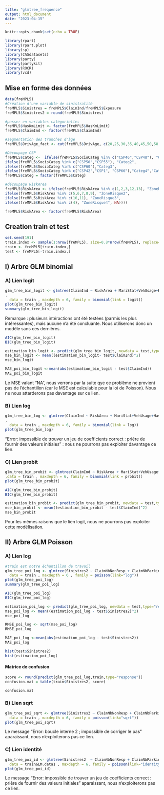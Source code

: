 ```yaml
---
title: "glmtree_frequence"
output: html_document
date: "2023-04-15"
---
```


```r
knitr::opts_chunk$set(echo = TRUE)
```

```r
library(rpart)
library(rpart.plot)
library(sp)
library(CASdatasets)
library(party)
library(partykit)
library(ROCR)
library(vcd)
```

## Mise en forme des données

```r
data(freMPL5)
#Création d'une variable de sinistralité
freMPL5$Sinistres = freMPL5$ClaimInd/freMPL5$Exposure
freMPL5$Sinistres2 = round(freMPL5$Sinistres)

#passer en variables catégorielles
freMPL5$HasKmLimit <- factor(freMPL5$HasKmLimit)
freMPL5$ClaimInd <- factor(freMPL5$ClaimInd)

#segmentation des tranches d'âge
freMPL5$DrivAge_fact <- cut(freMPL5$DrivAge, c(20,25,30,35,40,45,50,58,65,120), include.lowest = TRUE)

#Découpage CSP
freMPL5$Categ <-  ifelse(freMPL5$SocioCateg %in% c("CSP46","CSP48"), "Categ1",
ifelse(freMPL5$SocioCateg %in% c("CSP50","CSP55"), "Categ2",
ifelse(freMPL5$SocioCateg %in% c("CSP60"),"Categ3",
ifelse(freMPL5$SocioCateg %in% c("CSP42","CSP1", "CSP66"),"Categ4","Categ0"))))
freMPL5$Categ = factor(freMPL5$Categ)

#découpage RiskArea
freMPL5$RiskArea <- ifelse(freMPL5$RiskArea %in% c(1,2,3,12,13), "ZoneRisque1",
ifelse(freMPL5$RiskArea %in% c(5,6,7,8,9), "ZoneRisque2",
ifelse(freMPL5$RiskArea %in% c(10,11), "ZoneRisque3",
ifelse(freMPL5$RiskArea %in% c(4), "ZoneRisque4", NA))))

freMPL5$RiskArea <- factor(freMPL5$RiskArea)
```

## Creation train et test

```r
set.seed(191) 
train.index <- sample(1:nrow(freMPL5), size=0.8*nrow(freMPL5), replace=FALSE)
train <- freMPL5[train.index,]
test <- freMPL5[-train.index,]
```

## I) Arbre GLM binomial

### A) Lien logit

```r
glm_tree_bin_logit <- glmtree(ClaimInd ~ RiskArea + MariStat+VehUsage+HasKmLimit+RiskArea | ClaimNbNonResp+ClaimNbParking+ClaimNbFireTheft+ClaimNbWindscreen+BonusMalus+DrivAge_fact + OutUseNb+Categ+ClaimNbResp
,
  data = train , maxdepth = 6, family = binomial(link = logit))
plot(glm_tree_bin_logit)
summary(glm_tree_bin_logit)
```

Remarque : plusieurs intéractions ont été testées (parmis les plus intéressantes), mais aucune n'a été concluante. Nous utiliserons donc un modèle sans ces dernières.

```r
AIC(glm_tree_bin_logit)
BIC(glm_tree_bin_logit)
```

```r

estimation_bin_logit <- predict(glm_tree_bin_logit, newdata = test,type="response")
mse_bin_logit <- mean((estimation_bin_logit- test$ClaimInd)^2)
mse_bin_logit
```

```r
MAE_poi_bin_logit <-mean(abs(estimation_bin_logit - test$ClaimInd))
MAE_poi_bin_logit
```

Le MSE valant "NA", nous verrons par la suite qye ce problème ne provient pas de l'échantillon (car le MSE est calculable pour la loi de Poisson). Nous ne nous attarderons pas davantage sur ce lien.

### B) Lien log

```r
glm_tree_bin_log <- glmtree(ClaimInd ~ RiskArea + MariStat+VehUsage+HasKmLimit+RiskArea | ClaimNbNonResp+ClaimNbParking+ClaimNbFireTheft+ClaimNbWindscreen+BonusMalus+DrivAge_fact + OutUseNb+Categ+ClaimNbResp
,
  data = train , maxdepth = 6, family = binomial(link = log))
plot(glm_tree_bin_log)
```

"Error: impossible de trouver un jeu de coefficients correct : prière de fournir des valeurs initiales" : nous ne pourrons pas exploiter davantage ce lien.

### C) Lien probit

```r
glm_tree_bin_probit <- glmtree(ClaimInd ~ RiskArea + MariStat+VehUsage+HasKmLimit+RiskArea | ClaimNbNonResp+ClaimNbParking+ClaimNbFireTheft+ClaimNbWindscreen+BonusMalus+DrivAge_fact + OutUseNb+Categ+ClaimNbResp
,data = train , maxdepth = 6, family = binomial(link = probit))
plot(glm_tree_bin_probit)
```

```r
AIC(glm_tree_bin_probit)
BIC(glm_tree_bin_probit)
```

```r

estimation_bin_probit <- predict(glm_tree_bin_probit, newdata = test,type="response")
mse_bin_probit <- mean((estimation_bin_probit - test$ClaimInd)^2)
mse_bin_probit
```

Pour les mêmes raisons que le lien logit, nous ne pourrons pas exploiter cette modélisation.

## II) Arbre GLM Poisson

### A) Lien log

```r
#train est notre échantillon de travail
glm_tree_poi_log <- glmtree(Sinistres2 ~ ClaimNbNonResp + ClaimNbParking+ ClaimNbFireTheft + ClaimNbWindscreen + BonusMalus + OutUseNb +ClaimNbResp | RiskArea + MariStat + VehUsage + HasKmLimit +DrivAge_fact + Categ,
  data = train , maxdepth = 6 , family = poisson(link="log"))
plot(glm_tree_poi_log)
summary(glm_tree_poi_log)
```

```r
AIC(glm_tree_poi_log)
BIC(glm_tree_poi_log)
```

```r
estimation_poi_log <- predict(glm_tree_poi_log, newdata = test,type="response")
mse_poi_log <- mean((estimation_poi_log - test$Sinistres2)^2)
mse_poi_log
```

```r
RMSE_poi_log <- sqrt(mse_poi_log)
RMSE_poi_log
```

```r
MAE_poi_log <-mean(abs(estimation_poi_log - test$Sinistres2))
MAE_poi_log
```

```r
hist(test$Sinistres2)
hist(estimation_poi_log)

```

#### Matrice de confusion

```r
score <- round(predict(glm_tree_poi_log,train,type="response"))
confusion.mat = table(train$Sinistres2, score)  

confusion.mat
```

### B) Lien sqrt

```r
glm_tree_poi_sqrt <- glmtree(Sinistres2 ~ ClaimNbNonResp + ClaimNbParking+ ClaimNbFireTheft + ClaimNbWindscreen + BonusMalus + OutUseNb +ClaimNbResp | RiskArea + MariStat + VehUsage + HasKmLimit +DrivAge_fact + Categ,
  data = train , maxdepth = 6, family = poisson(link="sqrt"))
plot(glm_tree_poi_sqrt)
```

Le message "Error: boucle interne 2 ; impossible de corriger le pas" aparaissant, nous n'exploiterons pas ce lien.

### C) Lien identité

```r
glm_tree_poi_id <- glmtree(Sinistres2  ~ ClaimNbNonResp + ClaimNbParking+ ClaimNbFireTheft + ClaimNbWindscreen + BonusMalus + OutUseNb +ClaimNbResp | RiskArea + MariStat + VehUsage + HasKmLimit +DrivAge_fact + Categ,
  data = trainGLM.data1 , maxdepth = 6, family = poisson(link="identity"))
plot(glm_tree_poi_id)
```

Le message "Error: impossible de trouver un jeu de coefficients correct : prière de fournir des valeurs initiales" aparaissant, nous n'exploiterons pas ce lien.
